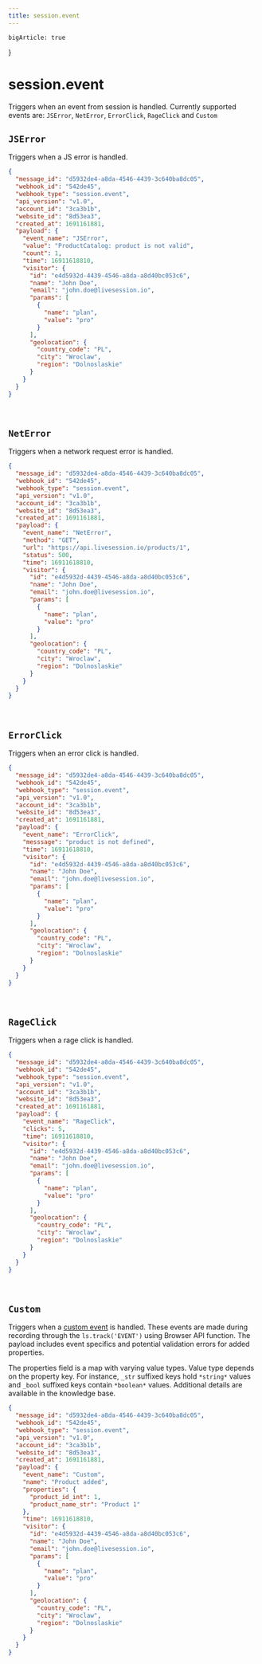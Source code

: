 ```yaml
---
title: session.event
---
```

    bigArticle: true
}

# session.event

Triggers when an event from session is handled. Currently supported events are:
`JSError`, `NetError`, `ErrorClick`, `RageClick` and `Custom`

## `JSError`
Triggers when a JS error is handled.

```json Example JSError payload
{
  "message_id": "d5932de4-a8da-4546-4439-3c640ba8dc05",
  "webhook_id": "542de45",
  "webhook_type": "session.event",
  "api_version": "v1.0",
  "account_id": "3ca3b1b",
  "website_id": "8d53ea3",
  "created_at": 1691161881,
  "payload": {
    "event_name": "JSError",
    "value": "ProductCatalog: product is not valid",
    "count": 1,
    "time": 16911618810,
    "visitor": {
      "id": "e4d5932d-4439-4546-a8da-a8d40bc053c6",
      "name": "John Doe",
      "email": "john.doe@livesession.io",
      "params": [
        {
          "name": "plan",
          "value": "pro"
        }
      ],
      "geolocation": {
        "country_code": "PL",
        "city": "Wroclaw",
        "region": "Dolnoslaskie"
      }
    }
  }
}
```

&nbsp;

## `NetError`
Triggers when a network request error is handled.

```json Example NetError payload
{
  "message_id": "d5932de4-a8da-4546-4439-3c640ba8dc05",
  "webhook_id": "542de45",
  "webhook_type": "session.event",
  "api_version": "v1.0",
  "account_id": "3ca3b1b",
  "website_id": "8d53ea3",
  "created_at": 1691161881,
  "payload": {
    "event_name": "NetError",
    "method": "GET",
    "url": "https://api.livesession.io/products/1",
    "status": 500,
    "time": 16911618810,
    "visitor": {
      "id": "e4d5932d-4439-4546-a8da-a8d40bc053c6",
      "name": "John Doe",
      "email": "john.doe@livesession.io",
      "params": [
        {
          "name": "plan",
          "value": "pro"
        }
      ],
      "geolocation": {
        "country_code": "PL",
        "city": "Wroclaw",
        "region": "Dolnoslaskie"
      }
    }
  }
}
```

&nbsp;

## `ErrorClick`
Triggers when an error click is handled.

```json Example ErrorClick payload
{
  "message_id": "d5932de4-a8da-4546-4439-3c640ba8dc05",
  "webhook_id": "542de45",
  "webhook_type": "session.event",
  "api_version": "v1.0",
  "account_id": "3ca3b1b",
  "website_id": "8d53ea3",
  "created_at": 1691161881,
  "payload": {
    "event_name": "ErrorClick",
    "messsage": "product is not defined",
    "time": 16911618810,
    "visitor": {
      "id": "e4d5932d-4439-4546-a8da-a8d40bc053c6",
      "name": "John Doe",
      "email": "john.doe@livesession.io",
      "params": [
        {
          "name": "plan",
          "value": "pro"
        }
      ],
      "geolocation": {
        "country_code": "PL",
        "city": "Wroclaw",
        "region": "Dolnoslaskie"
      }
    }
  }
}
```

&nbsp;

## `RageClick`
Triggers when a rage click is handled.

```json exmple RageClick payload
{
  "message_id": "d5932de4-a8da-4546-4439-3c640ba8dc05",
  "webhook_id": "542de45",
  "webhook_type": "session.event",
  "api_version": "v1.0",
  "account_id": "3ca3b1b",
  "website_id": "8d53ea3",
  "created_at": 1691161881,
  "payload": {
    "event_name": "RageClick",
    "clicks": 5,
    "time": 16911618810,
    "visitor": {
      "id": "e4d5932d-4439-4546-a8da-a8d40bc053c6",
      "name": "John Doe",
      "email": "john.doe@livesession.io",
      "params": [
        {
          "name": "plan",
          "value": "pro"
        }
      ],
      "geolocation": {
        "country_code": "PL",
        "city": "Wroclaw",
        "region": "Dolnoslaskie"
      }
    }
  }
}
```

&nbsp;

## `Custom`
Triggers when a [custom event](https://help.livesession.io/en/articles/8496404-custom-events) is handled.
These events are made during recording through the `ls.track('EVENT')` using Browser API function.
The payload includes event specifics and potential validation errors for added properties.

The properties field is a map with varying value types.
Value type depends on the property key. For instance, `_str` suffixed keys hold `*string*` values and `_bool` suffixed keys contain `*boolean*` values.
Additional details are available in the knowledge base.

```json Example Custom paylod
{
  "message_id": "d5932de4-a8da-4546-4439-3c640ba8dc05",
  "webhook_id": "542de45",
  "webhook_type": "session.event",
  "api_version": "v1.0",
  "account_id": "3ca3b1b",
  "website_id": "8d53ea3",
  "created_at": 1691161881,
  "payload": {
    "event_name": "Custom",
    "name": "Product added",
    "properties": {
      "product_id_int": 1,
      "product_name_str": "Product 1"
    },
    "time": 16911618810,
    "visitor": {
      "id": "e4d5932d-4439-4546-a8da-a8d40bc053c6",
      "name": "John Doe",
      "email": "john.doe@livesession.io",
      "params": [
        {
          "name": "plan",
          "value": "pro"
        }
      ],
      "geolocation": {
        "country_code": "PL",
        "city": "Wroclaw",
        "region": "Dolnoslaskie"
      }
    }
  }
}
```